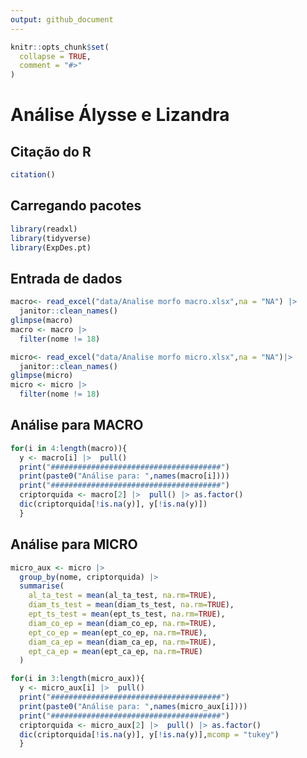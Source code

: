 ```yaml
---
output: github_document
---
```


<!-- README.md is generated from README.Rmd. Please edit that file -->

```r
knitr::opts_chunk$set(
  collapse = TRUE,
  comment = "#>"
)
```

# Análise Álysse e Lizandra

## Citação do R

```r
citation()
```


## Carregando pacotes

```r
library(readxl)
library(tidyverse)
library(ExpDes.pt)
```


## Entrada de dados

```r
macro<- read_excel("data/Analise morfo macro.xlsx",na = "NA") |> 
  janitor::clean_names()
glimpse(macro)
macro <- macro |> 
  filter(nome != 18)
```

```r
micro<- read_excel("data/Analise morfo micro.xlsx",na = "NA")|> 
  janitor::clean_names()
glimpse(micro)
micro <- micro |> 
  filter(nome != 18)
```


## Análise para MACRO

```r
for(i in 4:length(macro)){
  y <- macro[i] |>  pull()
  print("######################################")
  print(paste0("Análise para: ",names(macro[i])))
  print("######################################")
  criptorquida <- macro[2] |>  pull() |> as.factor()
  dic(criptorquida[!is.na(y)], y[!is.na(y)])
  }
```


## Análise para MICRO

```r
micro_aux <- micro |> 
  group_by(nome, criptorquida) |> 
  summarise(
    al_ta_test = mean(al_ta_test, na.rm=TRUE),
    diam_ts_test = mean(diam_ts_test, na.rm=TRUE),
    ept_ts_test = mean(ept_ts_test, na.rm=TRUE),
    diam_co_ep = mean(diam_co_ep, na.rm=TRUE),
    ept_co_ep = mean(ept_co_ep, na.rm=TRUE),
    diam_ca_ep = mean(diam_ca_ep, na.rm=TRUE),
    ept_ca_ep = mean(ept_ca_ep, na.rm=TRUE)
  )

for(i in 3:length(micro_aux)){
  y <- micro_aux[i] |>  pull()
  print("######################################")
  print(paste0("Análise para: ",names(micro_aux[i])))
  print("######################################")
  criptorquida <- micro_aux[2] |>  pull() |> as.factor()
  dic(criptorquida[!is.na(y)], y[!is.na(y)],mcomp = "tukey")
  }

```
 







